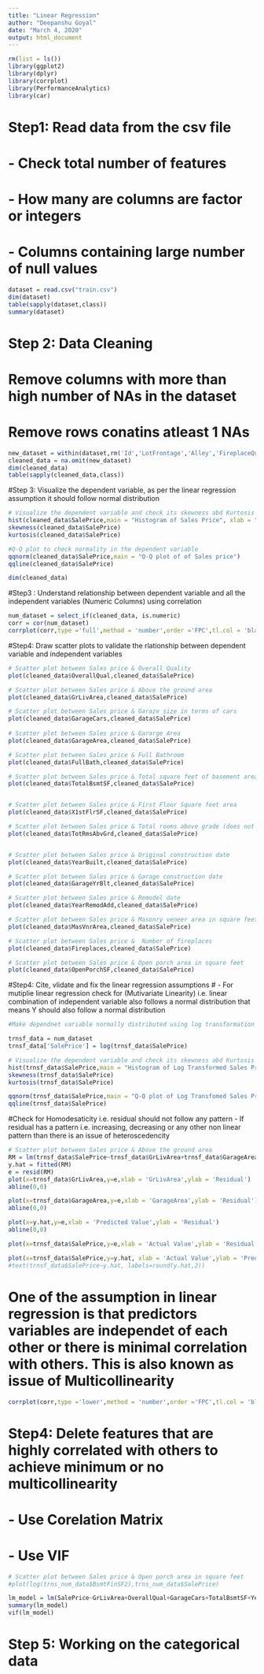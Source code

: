 ---
title: "Linear Regression"
author: "Deepanshu Goyal"
date: "March 4, 2020"
output: html_document
---
```{r}
rm(list = ls())
library(ggplot2)
library(dplyr)
library(corrplot)
library(PerformanceAnalytics)
library(car)
```

# Step1: Read data from the csv file 
# - Check total number of features
# - How many are columns are factor or integers
# - Columns containing large number of null values
```{r Data}
dataset = read.csv("train.csv")
dim(dataset)
table(sapply(dataset,class))
summary(dataset)

```

# Step 2: Data Cleaning
# Remove columns with more than high number of NAs in the dataset
# Remove rows conatins atleast 1 NAs
```{r Data Cleanup}
new_dataset = within(dataset,rm('Id','LotFrontage','Alley','FireplaceQu','MiscFeature','Fence','PoolQC'))
cleaned_data = na.omit(new_dataset)
dim(cleaned_data)
table(sapply(cleaned_data,class))

```

#Step 3: Visualize the dependent variable, as per the linear regression assumption it should follow normal distribution

```{r}
# Visualize the dependent variable and check its skewness abd Kurtosis
hist(cleaned_data$SalePrice,main = "Histogram of Sales Price", xlab = "Sales Price")
skewness(cleaned_data$SalePrice)
kurtosis(cleaned_data$SalePrice)

#Q-Q plot to check normality in the dependent variable
qqnorm(cleaned_data$SalePrice,main = "Q-Q plot of of Sales price")
qqline(cleaned_data$SalePrice)

dim(cleaned_data)

```

#Step3 : Understand relationship between dependent variable and all the independent variables (Numeric Columns) using correlation
```{r}
num_dataset = select_if(cleaned_data, is.numeric)
corr = cor(num_dataset)
corrplot(corr,type ='full',method = 'number',order ='FPC',tl.col = 'black',number.cex = 0.5)
```

#Step4: Draw scatter plots to validate the rlationship between dependent variable and independent variables
```{r}
# Scatter plot between Sales price & Overall Quality
plot(cleaned_data$OverallQual,cleaned_data$SalePrice)

# Scatter plot between Sales price & Above the ground area
plot(cleaned_data$GrLivArea,cleaned_data$SalePrice)

# Scatter plot between Sales price & Garaze size in terms of cars
plot(cleaned_data$GarageCars,cleaned_data$SalePrice)
     
# Scatter plot between Sales price & Gararge Area
plot(cleaned_data$GarageArea,cleaned_data$SalePrice)

# Scatter plot between Sales price & Full Bathroom
plot(cleaned_data$FullBath,cleaned_data$SalePrice)

# Scatter plot between Sales price & Total square feet of basement area
plot(cleaned_data$TotalBsmtSF,cleaned_data$SalePrice)


# Scatter plot between Sales price & First Floor Square feet area
plot(cleaned_data$X1stFlrSF,cleaned_data$SalePrice)

# Scatter plot between Sales price & Total rooms above grade (does not include bathrooms)
plot(cleaned_data$TotRmsAbvGrd,cleaned_data$SalePrice)


# Scatter plot between Sales price & Original construction date
plot(cleaned_data$YearBuilt,cleaned_data$SalePrice)

# Scatter plot between Sales price & Garage construction date
plot(cleaned_data$GarageYrBlt,cleaned_data$SalePrice)

# Scatter plot between Sales price & Remodel date
plot(cleaned_data$YearRemodAdd,cleaned_data$SalePrice)

# Scatter plot between Sales price & Masonry veneer area in square feet
plot(cleaned_data$MasVnrArea,cleaned_data$SalePrice)

# Scatter plot between Sales price &  Number of fireplaces
plot(cleaned_data$Fireplaces,cleaned_data$SalePrice)

# Scatter plot between Sales price & Open porch area in square feet
plot(cleaned_data$OpenPorchSF,cleaned_data$SalePrice)
```
#Step4: Cite, vlidate and fix the linear regression assumptions
# - For mutiplie linear regression check for (Mutivariate Linearity) i.e. linear combination of independent variable also follows a normal distribution that means Y should also follow a normal distribution
```{r}

#Make dependnet variable normally distributed using log transformation

trnsf_data = num_dataset
trnsf_data['SalePrice'] = log(trnsf_data$SalePrice)

# Visualize the dependent variable and check its skewness abd Kurtosis (After transformation)
hist(trnsf_data$SalePrice,main = "Histogram of Log Transformed Sales Price", xlab = "Sales Price")
skewness(trnsf_data$SalePrice)
kurtosis(trnsf_data$SalePrice)

qqnorm(trnsf_data$SalePrice,main = "Q-Q plot of Log Transfomed Sales Price")
qqline(trnsf_data$SalePrice)

```
#Check for Homodesaticity i.e. residual should not follow any pattern - If residual has a pattern i.e. increasing, decreasing or any other non linear pattern than there is an issue of heteroscedencity

```{r}
# Scatter plot between Sales price & Above the ground area
RM = lm(trnsf_data$SalePrice~trnsf_data$GrLivArea+trnsf_data$GarageArea)
y.hat = fitted(RM)
e = resid(RM)
plot(x=trnsf_data$GrLivArea,y=e,xlab = 'GrLivArea',ylab = 'Residual')
abline(0,0)

plot(x=trnsf_data$GarageArea,y=e,xlab = 'GarageArea',ylab = 'Residual')
abline(0,0)

plot(x=y.hat,y=e,xlab = 'Predicted Value',ylab = 'Residual')
abline(0,0)

plot(x=trnsf_data$SalePrice,y=e,xlab = 'Actual Value',ylab = 'Residual')

plot(x=trnsf_data$SalePrice,y=y.hat, xlab = 'Actual Value',ylab = 'Predicted Value', col =  c("black", "green"))
#text(trnsf_data$SalePrice~y.hat, labels=round(y.hat,2))

```
# One of the assumption in linear regression is that predictors variables are independet of each other or there is minimal correlation with others. This is also known as issue of Multicollinearity

```{r}
corrplot(corr,type ='lower',method = 'number',order ='FPC',tl.col = 'black',number.cex = 0.5)

```
# Step4: Delete features that are highly correlated with others to achieve minimum or no multicollinearity  
# - Use Corelation Matrix
# - Use VIF
```{r}

# Scatter plot between Sales price & Open porch area in square feet
#plot(log(trns_num_data$BsmtFinSF2),trns_num_data$SalePrice)

lm_model = lm(SalePrice~GrLivArea+OverallQual+GarageCars+TotalBsmtSF+YearBuilt+YearRemodAdd+Fireplaces,trnsf_data)
summary(lm_model)
vif(lm_model)
```

# Step 5: Working on the categorical data 
```{r}


```

